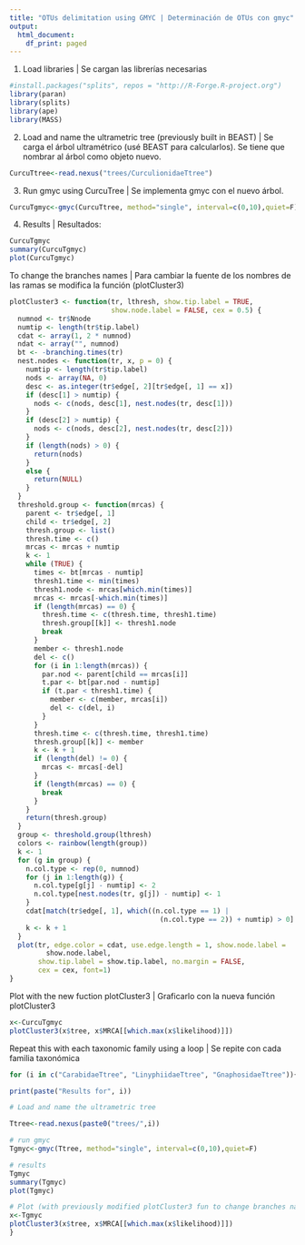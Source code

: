 ```yaml
---
title: "OTUs delimitation using GMYC | Determinación de OTUs con gmyc"
output:
  html_document:
    df_print: paged
---
```


1. Load libraries | Se cargan las librerías necesarias

```r
#install.packages("splits", repos = "http://R-Forge.R-project.org")
library(paran)
library(splits)
library(ape)
library(MASS)

```


2. Load and name the ultrametric tree (previously built in BEAST) | Se carga el árbol ultramétrico (usé BEAST para calcularlos). Se tiene que nombrar al árbol como objeto nuevo.

```r
CurcuTtree<-read.nexus("trees/CurculionidaeTtree")
```

3. Run gmyc using CurcuTree | Se implementa gmyc con el nuevo árbol.

```r
CurcuTgmyc<-gmyc(CurcuTtree, method="single", interval=c(0,10),quiet=F)
```

4. Results | Resultados:
```r
CurcuTgmyc
summary(CurcuTgmyc)
plot(CurcuTgmyc)
```

To change the branches names | Para cambiar la fuente de los nombres de las ramas se modifica la función (plotCluster3)
```r
plotCluster3 <- function(tr, lthresh, show.tip.label = TRUE,
                         show.node.label = FALSE, cex = 0.5) {
  numnod <- tr$Nnode
  numtip <- length(tr$tip.label)
  cdat <- array(1, 2 * numnod)
  ndat <- array("", numnod)
  bt <- -branching.times(tr)
  nest.nodes <- function(tr, x, p = 0) {
    numtip <- length(tr$tip.label)
    nods <- array(NA, 0)
    desc <- as.integer(tr$edge[, 2][tr$edge[, 1] == x])
    if (desc[1] > numtip) {
      nods <- c(nods, desc[1], nest.nodes(tr, desc[1]))
    }
    if (desc[2] > numtip) {
      nods <- c(nods, desc[2], nest.nodes(tr, desc[2]))
    }
    if (length(nods) > 0) {
      return(nods)
    }
    else {
      return(NULL)
    }
  }
  threshold.group <- function(mrcas) {
    parent <- tr$edge[, 1]
    child <- tr$edge[, 2]
    thresh.group <- list()
    thresh.time <- c()
    mrcas <- mrcas + numtip
    k <- 1
    while (TRUE) {
      times <- bt[mrcas - numtip]
      thresh1.time <- min(times)
      thresh1.node <- mrcas[which.min(times)]
      mrcas <- mrcas[-which.min(times)]
      if (length(mrcas) == 0) {
        thresh.time <- c(thresh.time, thresh1.time)
        thresh.group[[k]] <- thresh1.node
        break
      }
      member <- thresh1.node
      del <- c()
      for (i in 1:length(mrcas)) {
        par.nod <- parent[child == mrcas[i]]
        t.par <- bt[par.nod - numtip]
        if (t.par < thresh1.time) {
          member <- c(member, mrcas[i])
          del <- c(del, i)
        }
      }
      thresh.time <- c(thresh.time, thresh1.time)
      thresh.group[[k]] <- member
      k <- k + 1
      if (length(del) != 0) {
        mrcas <- mrcas[-del]
      }
      if (length(mrcas) == 0) {
        break
      }
    }
    return(thresh.group)
  }
  group <- threshold.group(lthresh)
  colors <- rainbow(length(group))
  k <- 1
  for (g in group) {
    n.col.type <- rep(0, numnod)
    for (j in 1:length(g)) {
      n.col.type[g[j] - numtip] <- 2
      n.col.type[nest.nodes(tr, g[j]) - numtip] <- 1
    }
    cdat[match(tr$edge[, 1], which((n.col.type == 1) |
                                     (n.col.type == 2)) + numtip) > 0] <- colors[k]
    k <- k + 1
  }
  plot(tr, edge.color = cdat, use.edge.length = 1, show.node.label =
         show.node.label,
       show.tip.label = show.tip.label, no.margin = FALSE,
       cex = cex, font=1)
}

```

Plot with the new fuction plotCluster3 | Graficarlo con la nueva función plotCluster3
```r
x<-CurcuTgmyc
plotCluster3(x$tree, x$MRCA[[which.max(x$likelihood)]])
```

Repeat this with each taxonomic family using a loop | Se repite con cada familia taxonómica

```r

for (i in c("CarabidaeTtree", "LinyphiidaeTtree", "GnaphosidaeTtree")){

print(paste("Results for", i))

# Load and name the ultrametric tree

Ttree<-read.nexus(paste0("trees/",i))

# run gmyc
Tgmyc<-gmyc(Ttree, method="single", interval=c(0,10),quiet=F)

# results
Tgmyc
summary(Tgmyc)
plot(Tgmyc)

# Plot (with previously modified plotCluster3 fun to change branches names) 
x<-Tgmyc
plotCluster3(x$tree, x$MRCA[[which.max(x$likelihood)]])
}

```


